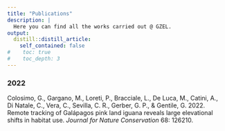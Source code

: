 ```yaml
---
title: "Publications"
description: |
  Here you can find all the works carried out @ GZEL. 
output:
  distill::distill_article:
    self_contained: false
#    toc: true
#    toc_depth: 3
---
```


<html>
<head>
<link rel="stylesheet" href="https://cdnjs.cloudflare.com/ajax/libs/font-awesome/4.7.0/css/font-awesome.min.css">
<style>

a {
  text-decoration: none;
}

</style>
</head>
<body>
    <h3>2022</h3>
    
    <p>Colosimo, G., Gargano, M., Loreti, P., Bracciale, L., De Luca, M., Catini, A., Di Natale, C., Vera, C., Sevilla, C. R., Gerber, G. P., & Gentile, G. 2022. Remote tracking of Galápagos pink land iguana reveals large elevational shifts in habitat use. <em>Journal for Nature Conservation</em> 68: 126210.
    <a href="https://doi.org/10.1016/j.jnc.2022.126210" role="button"><i class="fa fa-link"></i></a>
    <a href="#!" role="button"><i class="fa fa-file"></i></a>
    </p>

</body>
</html>
